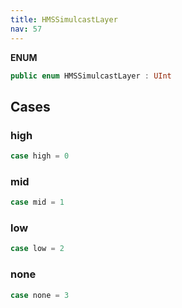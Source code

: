 ```yaml
---
title: HMSSimulcastLayer
nav: 57
---
```


**ENUM**

```swift
public enum HMSSimulcastLayer : UInt
```

## Cases

### high

```swift
case high = 0
```

### mid

```swift
case mid = 1
```

### low

```swift
case low = 2
```

### none

```swift
case none = 3
```
